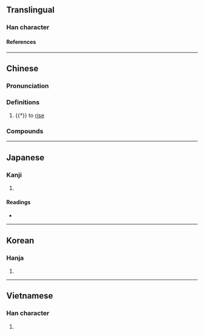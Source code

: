 {{character info}}
==Translingual==

===Han character===
{{Han char|rn=72|rad=日|as=12|sn=16|four=36301|canj=YAOG|ids=⿺辶⿱日隹}}

====References====
{{Han ref|kx=0499.390|dkj=14150|dj=0869.100|hdz=63882.060|uh=66B9}}

----

==Chinese==
{{zh-forms}}

===Pronunciation===
{{zh-pron
|m=xiān
|c=cim3,cim1
|h=pfs=siàm
|mn=siam
|mn-t=siam5
|mc=y
|oc=y
|cat=v
}}

===Definitions===
{{zh-hanzi}}

# {{†}} {{lb|zh|of the sun}} to [[rise]]

===Compounds===
{{zh-der|暹國|暹耽|暹羅|暹羅貓|暹羅灣}}

----

==Japanese==

===Kanji===
{{ja-kanji|grade=|rs=日12}}

# {{rfdef|ja|sort=日12}}

====Readings====
* {{ja-readings|on=[[せん]] (sen)|kun=[[すすむ]] (susumu)|nanori=すすむ, のぼる}}

----

==Korean==

===Hanja===
{{ko-hanja|hangeul=섬|eumhun=|rv=seom|mr=sŏm|y=sem}}

# {{rfdef|ko|sort=日12}}

----

==Vietnamese==

===Han character===
{{vi-hantu|[[Xiêm]]}}

# {{rfdef|vi}}